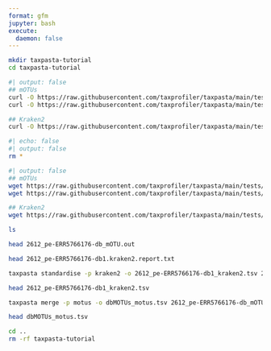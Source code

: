 ```yaml
---
format: gfm
jupyter: bash
execute:
  daemon: false
---
```


<!-- --8<-- [start:data-setup] -->

```bash
mkdir taxpasta-tutorial
cd taxpasta-tutorial
```

<!-- --8<-- [end:data-setup] -->

<!-- --8<-- [start:data-curl] -->

```bash
#| output: false
## mOTUs
curl -O https://raw.githubusercontent.com/taxprofiler/taxpasta/main/tests/data/motus/2612_pe-ERR5766176-db_mOTU.out
curl -O https://raw.githubusercontent.com/taxprofiler/taxpasta/main/tests/data/motus/2612_se-ERR5766180-db_mOTU.out

## Kraken2
curl -O https://raw.githubusercontent.com/taxprofiler/taxpasta/main/tests/data/kraken2/2612_pe-ERR5766176-db1.kraken2.report.txt
```

<!-- --8<-- [end:data-curl] -->

```bash
#| echo: false
#| output: false
rm *
```

<!-- --8<-- [start:data-wget] -->

```bash
#| output: false
## mOTUs
wget https://raw.githubusercontent.com/taxprofiler/taxpasta/main/tests/data/motus/2612_pe-ERR5766176-db_mOTU.out
wget https://raw.githubusercontent.com/taxprofiler/taxpasta/main/tests/data/motus/2612_se-ERR5766180-db_mOTU.out

## Kraken2
wget https://raw.githubusercontent.com/taxprofiler/taxpasta/main/tests/data/kraken2/2612_pe-ERR5766176-db1.kraken2.report.txt
```

<!-- --8<-- [end:data-wget] -->

<!-- --8<-- [start:data-ls] -->

```bash
ls
```

<!-- --8<-- [end:data-ls] -->

<!-- --8<-- [start:motus-head] -->

```bash
head 2612_pe-ERR5766176-db_mOTU.out
```

<!-- --8<-- [end:motus-head] -->

<!-- --8<-- [start:kraken2-head] -->

```bash
head 2612_pe-ERR5766176-db1.kraken2.report.txt
```

<!-- --8<-- [end:kraken2-head] -->

<!-- --8<-- [start:standardise] -->

```bash
taxpasta standardise -p kraken2 -o 2612_pe-ERR5766176-db1_kraken2.tsv 2612_pe-ERR5766176-db1.kraken2.report.txt
```

<!-- --8<-- [end:standardise] -->

<!-- --8<-- [start:standardise-head] -->

```bash
head 2612_pe-ERR5766176-db1_kraken2.tsv
```

<!-- --8<-- [end:standardise-head] -->

<!-- --8<-- [start:merge] -->

```bash
taxpasta merge -p motus -o dbMOTUs_motus.tsv 2612_pe-ERR5766176-db_mOTU.out 2612_se-ERR5766180-db_mOTU.out
```

<!-- --8<-- [end:merge] -->

<!-- --8<-- [start:merge-head] -->

```bash
head dbMOTUs_motus.tsv
```

<!-- --8<-- [end:merge-head] -->

<!-- --8<-- [start:data-clean] -->

```bash
cd ..
rm -rf taxpasta-tutorial
```

<!-- --8<-- [end:data-clean] -->
